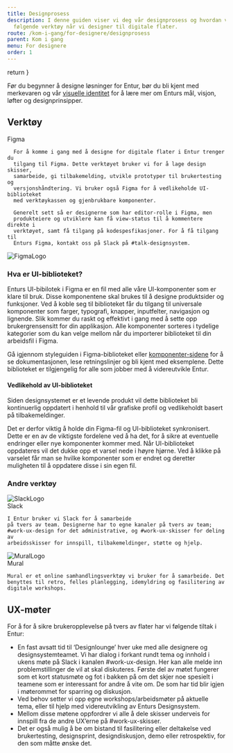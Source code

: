 ```yaml
---
title: Designprosess
description: I denne guiden viser vi deg vår designprosess og hvordan vi jobber med
  følgende verktøy når vi designer til digitale flater.
route: /kom-i-gang/for-designere/designprosess
parent: Kom i gang
menu: For designere
order: 1
---
```



  return <SEO title={props.pageContext.frontmatter.title} description={props.pageContext.frontmatter.description} pathname={props.pageContext.frontmatter.route} />
}

<PageHeader/>

Før du begynner å designe løsninger for Entur, bør du bli kjent med merkevaren og vår [visuelle identitet](/identitet) for å lære mer om Enturs mål, visjon, løfter og designprinsipper.

## Verktøy

<GridContainer spacing="extraLarge">
  <GridItem small={12} medium={6}>
    <Heading3 margin="bottom">Figma</Heading3>

      For å komme i gang med å designe for digitale flater i Entur trenger du
      tilgang til Figma. Dette verktøyet bruker vi for å lage design skisser,
      samarbeide, gi tilbakemelding, utvikle prototyper til brukertesting og
      versjonshåndtering. Vi bruker også Figma for å vedlikeholde UI-biblioteket
      med verktøykassen og gjenbrukbare komponenter.
     
      Generelt sett så er designerne som har editor-rolle i Figma, men
      produkteiere og utviklere kan få view-status til å kommentere direkte i
      verktøyet, samt få tilgang på kodespesfikasjoner. For å få tilgang til
      Enturs Figma, kontakt oss på Slack på #talk-designsystem.
  </GridItem>
  <GridItem
    small={12}
    medium={6}
    style={{
      display: 'flex',
      justifyContent: 'center',
      alignItems: 'center',
      background: colors.greys.grey90,
      minHeight: '10rem',
    }}
  >
  <img alt="FigmaLogo" height={96} src={FigmaLogo} />
  </GridItem>
</GridContainer>

### Hva er UI-biblioteket?

Enturs UI-bibilotek i Figma er en fil med alle våre UI-komponenter som er klare til bruk. Disse komponentene skal brukes til å designe produktsider og funksjoner.
Ved å koble seg til biblioteket får du tilgang til universale komponenter som farger, typografi, knapper, inputfelter, navigasjon og lignende.
Slik kommer du raskt og effektivt i gang med å sette opp brukergrensensitt for din applikasjon.
Alle komponenter sorteres i tydelige kategorier som du kan velge mellom når du importerer biblioteket til din arbeidsfil i Figma.

Gå igjennom styleguiden i Figma-biblioteket eller [komponenter-sidene](/komponenter) for å se dokumentasjonen, lese retningslinjer og bli kjent med eksemplene. Dette biblioteket er tilgjengelig for alle som jobber med å videreutvikle Entur.

#### Vedlikehold av UI-biblioteket

Siden designsystemet er et levende produkt vil dette biblioteket bli kontinuerlig oppdatert i henhold til vår grafiske profil og vedlikeholdt basert på tilbakemeldinger.

Det er derfor viktig å holde din Figma-fil og UI-biblioteket synkronisert.
Dette er en av de viktigste fordelene ved å ha det, for å sikre at eventuelle endringer eller nye komponenter kommer med.
Når UI-biblioteket oppdateres vil det dukke opp et varsel nede i høyre hjørne.
Ved å klikke på varselet får man se hvilke komponenter som er endret og deretter muligheten til å oppdatere disse i sin egen fil.

### Andre verktøy

<GridContainer spacing="extraLarge">
  <GridItem small={12} medium={6}>
    <div
      style={{
        display: 'flex',
        justifyContent: 'center',
        alignItems: 'center',
        background: colors.greys.grey90,
        height: '15rem',
      }}
    >
      <img alt="SlackLogo" height={48} src={SlackLogo} />
    </div>
    <Heading5 as="h4">Slack</Heading5>

    I Entur bruker vi Slack for å samarbeide
    på tvers av team. Designerne har to egne kanaler på tvers av team;
    #work-ux-design for det administrative, og #work-ux-skisser for deling av
    arbeidsskisser for innspill, tilbakemeldinger, støtte og hjelp.
  </GridItem>
  <GridItem small={12} medium={6}>
    <div
      style={{
        display: 'flex',
        justifyContent: 'center',
        alignItems: 'center',
        background: colors.greys.grey90,
        height: '15rem',
      }}
    >
      <img alt="MuralLogo" height={48} src={MuralLogo} />
    </div>
    <Heading5 as="h4">Mural</Heading5>

    Mural er et online samhandlingsverktøy vi bruker for å samarbeide. Det
    benyttes til retro, felles planlegging, idemyldring og fasilitering av
    digitale workshops.
  </GridItem>
</GridContainer>

## UX-møter

For å for å sikre brukeropplevelse på tvers av flater har vi følgende tiltak i Entur:

- En fast avsatt tid til ‘Designlounge’ hver uke med alle designere og designsystemteamet. Vi har dialog i forkant rundt tema og innhold i ukens møte på Slack i kanalen #work-ux-design. Her kan alle melde inn problemstillinger de vil at skal diskuteres. Første del av møtet fungerer som et kort statusmøte og fot i bakken på om det skjer noe spesielt i teamene som er interessant for andre å vite om. De som har tid blir igjen i møterommet for sparring og diskusjon.
- Ved behov setter vi opp egne workshops/arbeidsmøter på aktuelle tema, eller til hjelp med videreutvikling av Enturs Designsystem.
- Mellom disse møtene oppfordrer vi alle å dele skisser underveis for innspill fra de andre UX’erne på #work-ux-skisser.
- Det er også mulig å be om bistand til fasilitering eller deltakelse ved brukertesting, designsprint, designdiskusjon, demo eller retrospektiv, for den som måtte ønske det.
